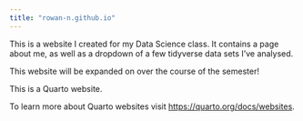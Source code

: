 ```yaml
---
title: "rowan-n.github.io"
---
```


This is a website I created for my Data Science class. It contains a page about me, as well as a dropdown of a few tidyverse data sets I've analysed. 

This website will be expanded on over the course of the semester! 










This is a Quarto website.

To learn more about Quarto websites visit <https://quarto.org/docs/websites>.



